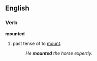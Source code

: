 ==English==

===Verb===
'''mounted'''
# past tense of to [[mount]].
#:''He '''mounted''' the horse expertly.''